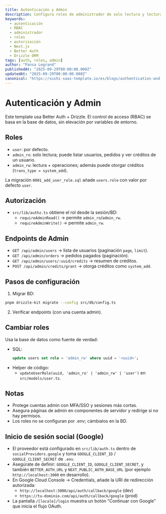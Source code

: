 ```yaml
---
title: Autenticación y Admin
description: Configura roles de administrador de solo lectura y lectura/escritura, protege las APIs de admin y entiende el flujo de autenticación del template.
keywords:
  - autenticación
  - RBAC
  - administrador
  - roles
  - autorización
  - Next.js
  - Better Auth
  - Drizzle ORM
tags: [auth, roles, admin]
author: "Pansa Legrand"
publishedAt: "2025-09-29T00:00:00.000Z"
updatedAt: "2025-09-29T00:00:00.000Z"
canonical: "https://sushi-saas-template.io/es/blogs/authentication-and-admin"
---
```


# Autenticación y Admin

Este template usa Better Auth + Drizzle. El control de acceso (RBAC) se basa en la base de datos, sin elevación por variables de entorno.

## Roles

- `user`: por defecto.
- `admin_ro`: solo lectura; puede listar usuarios, pedidos y ver créditos de un usuario.
- `admin_rw`: lectura + operaciones; además puede otorgar créditos (`trans_type = system_add`).

La migración `0001_add_user_role.sql` añade `users.role` con valor por defecto `user`.

## Autorización

- `src/lib/authz.ts` obtiene el rol desde la sesión/BD:
  - `requireAdminRead()` → permite `admin_ro`/`admin_rw`.
  - `requireAdminWrite()` → permite `admin_rw`.

## Endpoints de Admin

- `GET /api/admin/users` → lista de usuarios (paginación `page`, `limit`).
- `GET /api/admin/orders` → pedidos pagados (paginación).
- `GET /api/admin/users/:uuid/credits` → resumen de créditos.
- `POST /api/admin/credits/grant` → otorga créditos como `system_add`.

## Pasos de configuración

1) Migrar BD:

```bash
pnpm drizzle-kit migrate --config src/db/config.ts
```

2) Verificar endpoints (con una cuenta admin).

## Cambiar roles

Usa la base de datos como fuente de verdad:

- SQL:
  ```sql
  update users set role = 'admin_rw' where uuid = '<uuid>';
  ```
- Helper de código:
  - `updateUserRole(uuid, 'admin_ro' | 'admin_rw' | 'user')` en `src/models/user.ts`.

## Notas

- Protege cuentas admin con MFA/SSO y sesiones más cortas.
- Asegura páginas de admin en componentes de servidor y redirige si no hay permisos.
- Los roles no se configuran por .env; cámbialos en la BD.

## Inicio de sesión social (Google)

- El proveedor está configurado en `src/lib/auth.ts` dentro de `socialProviders.google` y toma `GOOGLE_CLIENT_ID` / `GOOGLE_CLIENT_SECRET` de `.env`.
- Asegúrate de definir: `GOOGLE_CLIENT_ID`, `GOOGLE_CLIENT_SECRET`, y también `BETTER_AUTH_URL` y `NEXT_PUBLIC_AUTH_BASE_URL` (por ejemplo `http://localhost:3000` en desarrollo).
- En Google Cloud Console → Credentials, añade la URI de redirección autorizada:
  - `http://localhost:3000/api/auth/callback/google` (dev)
  - `https://tu-dominio.com/api/auth/callback/google` (prod)
- La pantalla `/[locale]/login` muestra un botón “Continuar con Google” que inicia el flujo OAuth.
